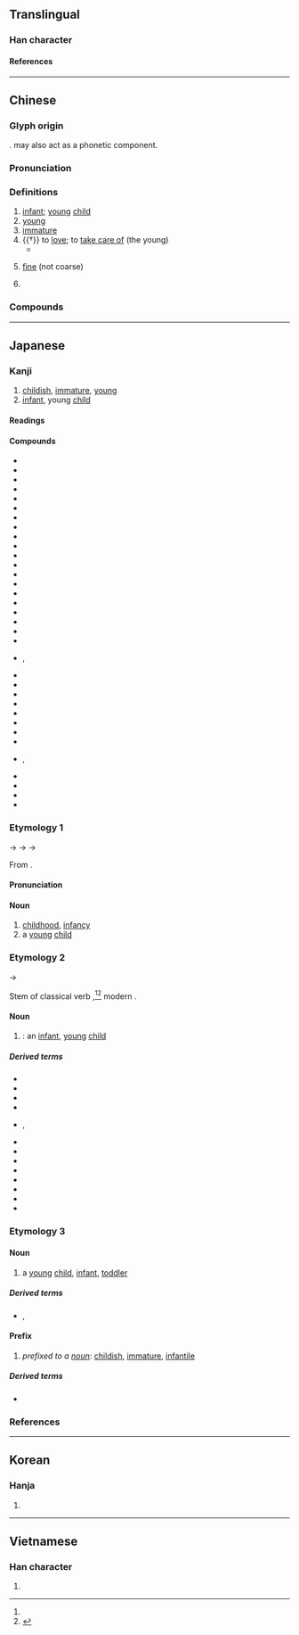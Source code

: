 {{also|㓜|幻|糼|糿|紉}}
{{character info/new}}
==Translingual==

===Han character===
{{Han char|rn=52|rad=幺|as=02|sn=5|four=24727|canj=VIKS|ids=⿰幺力}}

====References====
{{Han ref|kx=0342.020|dkj=09193|dj=0650.090|hdz=21093.070|uh=5E7C}}

----

==Chinese==
{{zh-forms|alt=㓜}}

===Glyph origin===
{{Han etyl}}
{{Han compound|幺|力|ls=ic|t1=tiny|t2=strength}}. {{och-l|幺}} may also act as a phonetic component.

===Pronunciation===
{{zh-pron
|m=yòu
|c=jau3
|h=pfs=yu
|md=iú
|mn=iù
|mn-t=iun3
|w=2ieu
|mc=y
|oc=y
|cat=n,a,v,pn
}}

===Definitions===
{{zh-hanzi}}

# [[infant]]; [[young]] [[child]]
# [[young]]
# [[immature]]
# {{†}} to [[love]]; to [[take care of]] (the young)
#* {{zh-x|'''幼''' 吾 幼，以及 人 之 幼。|'''Treat with the kindness due to youth''' the young in your own family, so that the young in the families of others shall be similarly treated.|ref=Mengzi}}
# {{lb|zh|Cantonese}} [[fine]] (not coarse)
# {{surname|lang=zh}}

===Compounds===
{{zh-der|幼學瓊林|幼功|幼蟲|幼風|幼年|幼學壯行|幼弱|幼孤|婦幼|幼稚|幼主|幼托|幼兒|幼兒教育|年幼|低幼讀物|幼稚園病|幼齒|幼體|幼苗|幼芽|幼童軍|幼童|幼穉|幼稚教育|幼稚園|幼株|幼小|年幼無知|慈幼|嬰幼兒|幼教|幼學|幼艾|幼子|幼稚病|幼林|出幼|低幼兒童|攜幼扶老|攜老扶幼|攜老挈幼|扶老攜幼|敬老慈幼|男女老幼|托幼|扶幼週|母老子幼|老幼咸宜|荒幼|負老攜幼|長幼|老幼|自幼|長幼有序|負老提幼|育幼院|長幼尊卑}}

----

==Japanese==

===Kanji===
{{ja-kanji|grade=6|rs=幺02}}

# [[childish]], [[immature]], [[young]]
# [[infant]], young [[child]]

====Readings====
{{ja-readings
|goon=ゆう<いう
|kanon=ゆう<いう
|kanyoon=よう<えう
|kun=おさな-い<をさな-い, いと-けない, おさな-びる
|nanori=わか
}}

====Compounds====
{{der-top|Compounds}}
* {{ja-r|幼芽|ようが|[[plumule]]}}
* {{ja-r|幼孩|ようがい}}
* {{ja-r|幼学|ようがく}}
* {{ja-r|幼魚|ようぎょ|[[young]] [[fish]]}}
* {{ja-r|幼君|ようくん|[[young]] [[master]]}}
* {{ja-r|幼形|ようけい|[[neoteny]]}}
* {{ja-r|幼孤|ようこ|[[young]] [[orphan]]}}
* {{ja-r|幼根|ようこん|([[botany]]) [[radicle]]}}
* {{ja-r|幼児|ようじ|[[infant]], [[toddler]]}}
* {{ja-r|幼時|ようじ|[[childhood]], [[infancy]]}}
* {{ja-r|幼歯|ようし|[[baby tooth]]}}
* {{ja-r|幼者|ようしゃ|[[young]] [[child]], [[infant]]}}
* {{ja-r|幼弱|ようじゃく|[[young]] and [[weak]]}}
* {{ja-r|幼若|ようじゃく|[[juvenile]]}}
* {{ja-r|幼主|ようしゅ|[[young]] [[monarch]]}}
* {{ja-r|幼獣|ようじゅう|[[young]] [[animal]]}}
* {{ja-r|幼女|ようじょ|[[young]] [[girl]]}}
* {{ja-r|幼少|ようしょう|[[very]] [[young, [[infancy]]}}
* {{ja-r|幼生|ようせい|[[larva]]}}
* {{ja-r|幼稚|ようち|[[childish]]; [[infantile]]}}
* {{ja-r|幼冲|ようちゅう}}, {{ja-r|幼沖|ようちゅう}}
* {{ja-r|幼虫|ようちゅう|[[larva]]}}
* {{ja-r|幼鳥|ようちょう|[[chick]]}}
* {{ja-r|幼帝|ようてい|[[young]] [[emperor]]}}
* {{ja-r|幼童|ようどう|[[young]] [[child]]}}
* {{ja-r|幼年|ようねん|[[childhood]]}}
* {{ja-r|幼保|ようほ}}
* {{ja-r|幼木|ようぼく}}
* {{ja-r|幼齢林|ようれいりん}}
* {{ja-r|幼名|ようみょう|[[childhood]] [[name]]}}, {{ja-r|幼名|ようめい}}
* {{ja-r|長幼|ちょうよう|the [[young]] and the [[old]]}}
* {{ja-r|童幼|どうよう}}
* {{ja-r|老幼|ろうよう|the [[young]] and the [[old]]}}
* {{ja-r|幼気|いたいけ|[[young]] and [[sweet]]}}
{{der-bottom}}

===Etymology 1===
{{ja-kanjitab|よう|yomi=o}}

{{IPAfont|*/jiɪu/}} → {{IPAchar|/jieu/}} → {{IPAchar|/jeu/}} → {{IPAchar|/joː/}}

From {{der|ja|ltc|sort=よう|-}} {{ltc-l|幼}}.

====Pronunciation====
{{ja-pron|y=kanyo|よう|acc=1|acc_ref=DJR}}

====Noun====
{{ja-noun|よう|hhira=えう}}

# [[childhood]], [[infancy]]
# a [[young]] [[child]]

===Etymology 2===
{{ja-kanjitab|おさな|yomi=k}}

{{IPAchar|/wosana/}} → {{IPAchar|/osana/}}

Stem of classical verb {{m|ja|幼し|tr=osanashi}},<ref name="DJR"/><ref>{{R:Daijisen}}</ref> modern {{m|ja|幼い|tr=osanai||[[childish]], [[infantile]]}}.

====Noun====
{{ja-noun|おさな|hhira=をさな}}

# {{synonym of|lang=ja|幼子|tr=osanago|nodot=1|sort=おさな}}: an [[infant]], [[young]] [[child]]

=====Derived terms=====
{{der-top}}
* {{ja-r|幼びる|おさなびる}}
* {{ja-r|幼らしい|おさならし.い}}
* {{ja-r|幼 生い|おさな おい}}
* {{ja-r|幼%顔|おさな%がお}}
* {{ja-r|幼%子|おさな%ご|rom=-}}, {{ja-r|幼%児|おさな%ご}}
* {{ja-r|幼%心%地|おさな%-ごこ%ち}}
* {{ja-r|幼%心|おさな%-ごころ}}
* {{ja-r|幼%立ち|おさな%だち}}
* {{ja-r|幼%妻|おさな%づま}}
* {{ja-r|幼 友達|おさな ともだち}}
* {{ja-r|幼%名|おさな%な}}
* {{ja-r|幼 物%語|おさな もの%がたり}}
* {{ja-r|幼%等|おさな%ら}}
{{der-bottom}}

===Etymology 3===
{{ja-kanjitab|いと|yomi=k}}
{{rfe|ja|sort=いと|from {{m|ja|糸|tr=ito||[[thread]]}}?}}

====Noun====
{{ja-noun|いと}}

# {{lb|ja|archaic|sort=いと}} a [[young]] [[child]], [[infant]], [[toddler]]
#: {{syn|ja|幼児|tr=yōji}}

=====Derived terms=====
* {{ja-r|幼様|いとさま}}, {{ja-r|幼様|いとさん}}

====Prefix====
{{ja-noun|いと}}

# ''prefixed to a [[noun]]'': [[childish]], [[immature]], [[infantile]]

=====Derived terms=====
* {{ja-r|幼宮|いとみや}}

===References===
<references/>

----

==Korean==

===Hanja===
{{ko-hanja|hangeul=유|rv=yu|mr=yu}}

# {{defn|lang=ko|sort=幺02}}

----

==Vietnamese==

===Han character===
{{vi-hantu|[[ấu]], [[âu]]|rs=幺02}}

# {{defn|lang=vi|sort=幺02}}